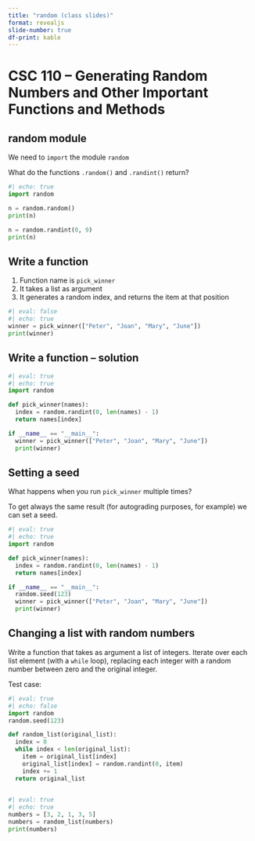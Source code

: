 ```yaml
---
title: "random (class slides)"
format: revealjs
slide-number: true
df-print: kable
---
```


# CSC 110 -- Generating Random Numbers and Other Important Functions and Methods


## random module

We need to `import` the module `random`

What do the functions `.random()` and `.randint()` return?

```python
#| echo: true
import random

n = random.random()
print(n)

n = random.randint(0, 9)
print(n)
```

## Write a function

1. Function name is `pick_winner`
1. It takes a list as argument
1. It generates a random index, and returns the item at that position

```python
#| eval: false
#| echo: true
winner = pick_winner(["Peter", "Joan", "Mary", "June"])
print(winner)
```

## Write a function -- solution

```python
#| eval: true
#| echo: true
import random

def pick_winner(names):
  index = random.randint(0, len(names) - 1)
  return names[index]

if __name__ == "__main__":
  winner = pick_winner(["Peter", "Joan", "Mary", "June"])
  print(winner)
```

## Setting a seed 

What happens when you run `pick_winner` multiple times?

To get always the same result (for autograding purposes, for example) we can set a seed.

```python
#| eval: true
#| echo: true
import random

def pick_winner(names):
  index = random.randint(0, len(names) - 1)
  return names[index]

if __name__ == "__main__":
  random.seed(123)
  winner = pick_winner(["Peter", "Joan", "Mary", "June"])
  print(winner)
```


## Changing a list with random numbers

Write a function that takes as argument a list of integers. Iterate over each list element (with a `while` loop), replacing each integer with a random number between zero and the original integer.

Test case:

```python
#| eval: true
#| echo: false
import random
random.seed(123)

def random_list(original_list):
  index = 0
  while index < len(original_list):
    item = original_list[index]
    original_list[index] = random.randint(0, item)
    index += 1
  return original_list
  
```


```python
#| eval: true
#| echo: true
numbers = [3, 2, 1, 3, 5]
numbers = random_list(numbers)
print(numbers)
```

